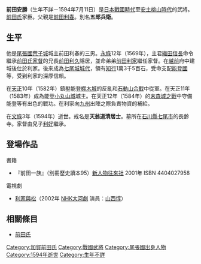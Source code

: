 {{unreferenced|time=2013-10-01T14:14:59+00:00}}
{{japanese|japanese=前田 安勝|kana=まえだ やすかつ|romaji=Maeda Yasukatsu}}
'''前田安勝'''（生年不詳－1594年7月11日）是[[日本戰國時代|日本戰國時代]]至[[安土桃山時代|安土桃山時代]]的武將。[[前田氏|前田氏]]家臣。父親是[[前田利春|前田利春]]。別名'''五郎兵衛'''。

== 生平 ==
他是[[尾張國|尾張國]][[荒子城|荒子城]]城主前田利春的三男。[[永祿|永祿]]12年（1569年），主君[[織田信長|織田信長]]命令繼承[[前田氏|前田氏]][[家督|家督]]的兄長[[前田利久|前田利久]]隱居，並命弟弟[[前田利家|前田利家]]繼任家督。在[[越前國|越前]]府中建城後仕於利家。後來成為[[七尾城|七尾城]][[城代|城代]]，領有[[知行|知行]]1萬3千5百石，受命支配[[能登國|能登國]]等，受到利家的深厚信賴。

在[[天正_(日本)|天正]]10年（1582年）鎮壓能登[[棚木城|棚木城]]的反亂和[[石動山合戰|石動山合戰]]中從軍。在天正11年（1583年）成為能登[[小丸山城|小丸山城]]城主。在天正12年（1584年）的[[末森城之戰|末森城之戰]]中守備能登等有出色的戰功。在利家向[[九州_(日本)|九州]]出陣之際負責物資的補給。

在[[文祿|文祿]]3年（1594年）逝世。戒名是'''天翁道清居士'''。墓所在[[石川縣|石川縣]][[七尾市|七尾市]]的長齢寺。家督由兒子[[前田利好|利好]]繼承。

== 登場作品 ==
;書籍
*『前田一族』（別冊歷史讀本95）[[新人物往來社|新人物往來社]] 2001年 ISBN 4404027958

;電視劇
*[[利家與松|利家與松]]（2002年 [[NHK大河劇|NHK大河劇]] 演員：[[山西惇|山西惇]]）

== 相關條目 ==
*[[前田氏|前田氏]]

[[Category:加賀前田氏|Category:加賀前田氏]]
[[Category:戰國武將|Category:戰國武將]]
[[Category:尾張國出身人物|Category:尾張國出身人物]]
[[Category:1594年逝世|Category:1594年逝世]]
[[Category:生年不詳|Category:生年不詳]]